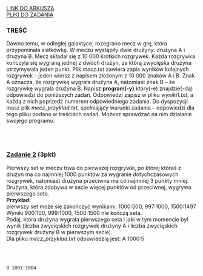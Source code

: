 
<div className="box_link"><a className="link  link_materials" target="_blank" href="https://arkusze.pl/maturalne/informatyka-2022-grudzien-probna-rozszerzona.pdf">LINK DO ARKUSZA</a>
<br/>
<a className="link  link_materials" href="https://arkusze.pl/maturalne/informatyka-2022-grudzien-probna-rozszerzona-zalaczniki.zip"> PLIKI DO ZADANIA</a>

<br/>
</div>

### TREŚĆ
Dawno temu, w odległej galaktyce, rozegrano mecz w grę, która przypominała siatkówkę.
W meczu wystąpiły dwie drużyny: drużyna A i drużyna B. Mecz składał się z 10 000 krótkich
rozgrywek. Każda rozgrywka kończyła się wygraną jednej z dwóch drużyn, za którą
zwycięska drużyna otrzymywała jeden punkt.
Plik <i>mecz.txt</i> zawiera zapis wyników kolejnych rozgrywek – jeden wiersz z napisem
złożonym z 10 000 znaków A i B. Znak A oznacza, że rozgrywkę wygrała drużyna A,
natomiast znak B – że rozgrywkę wygrała drużyna B.
Napisz <b>program(-y)</b> który(-e) znajdzie(-dą) odpowiedzi do poniższych zadań. Odpowiedzi
zapisz w pliku <i>wyniki1.txt</i>, a każdą z nich poprzedź numerem odpowiedniego zadania.
Do dyspozycji masz plik <i>mecz_przyklad.txt</i>, spełniający warunki zadania – odpowiedzi
dla tego pliku podano w treściach zadań. Możesz sprawdzać na nim działanie swojego
programu.

<br/><br/>

### <u>Zadanie 2</u> (3pkt)
Pierwszy set w meczu trwa do pierwszej rozgrywki, po której któraś z drużyn ma co najmniej
1000 punktów za wygranie dotychczasowych rozgrywek, natomiast drużyna przeciwna ma
co najmniej 3 punkty mniej. Drużyna, która zdobywa w secie więcej punktów od przeciwnej,
wygrywa pierwszego seta.<br/>
<b>Przykład:<br/></b> pierwszy set może się zakończyć wynikami: 1000:500, 997:1000, 1500:1497.
Wyniki 900:100, 999:1000, 1500:1500 nie kończą seta.<br/>
Podaj, która drużyna wygrała pierwszego seta i jaki w tym momencie był wynik (liczba
zwycięskich rozgrywek drużyny A i liczba zwycięskich rozgrywek drużyny B w pierwszym
secie).<br/>
Dla pliku <i>mecz_przyklad.txt</i> odpowiedzią jest: A 1000:5

<br/>
<br/>
<Dropdown title="ODPOWIEDŹ">

```text
B 1001:1004
```
</Dropdown>




